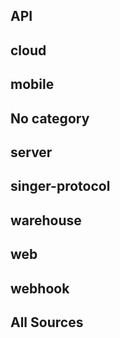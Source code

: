 ## API
<Yaml category='API' />

## cloud
<Yaml category='cloud' />

## mobile
<Yaml category='mobile' />

## No category
<Yaml category='' />

## server
<Yaml category='server' />

## singer-protocol
<Yaml category='singer-protocol' />

## warehouse
<Yaml category='singer-protocol' />

## web
<Yaml category='web' />

## webhook
<Yaml category='webhook' />


## All Sources
<Yaml />
